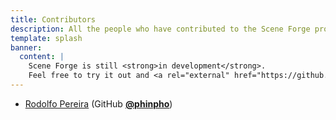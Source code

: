 ```yaml
---
title: Contributors
description: All the people who have contributed to the Scene Forge project.
template: splash
banner:
  content: |
    Scene Forge is still <strong>in development</strong>.
    Feel free to try it out and <a rel="external" href="https://github.com/sceneforge/sceneforge/discussions" target="_blank">provide feedback</a>.
---
```


- <a rel="external" href="https://phinpho.github.io" target="_blank">Rodolfo Pereira</a> (GitHub <a rel="external" href="https://github.com/phinpho" target="_blank">**@phinpho**</a>)
